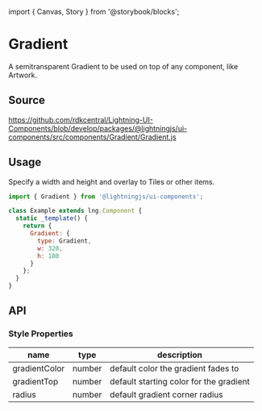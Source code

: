 ﻿import { Canvas, Story } from '@storybook/blocks';

# Gradient

A semitransparent Gradient to be used on top of any component, like Artwork.

## Source

https://github.com/rdkcentral/Lightning-UI-Components/blob/develop/packages/@lightningjs/ui-components/src/components/Gradient/Gradient.js

## Usage

Specify a width and height and overlay to Tiles or other items.

```js
import { Gradient } from '@lightningjs/ui-components';

class Example extends lng.Component {
  static _template() {
    return {
      Gradient: {
        type: Gradient,
        w: 320,
        h: 180
      }
    };
  }
}
```

<Canvas>
  <Story id="components-gradient--gradient" />
</Canvas>

## API

### Style Properties

| name          | type   | description                             |
| ------------- | ------ | --------------------------------------- |
| gradientColor | number | default color the gradient fades to     |
| gradientTop   | number | default starting color for the gradient |
| radius        | number | default gradient corner radius          |
